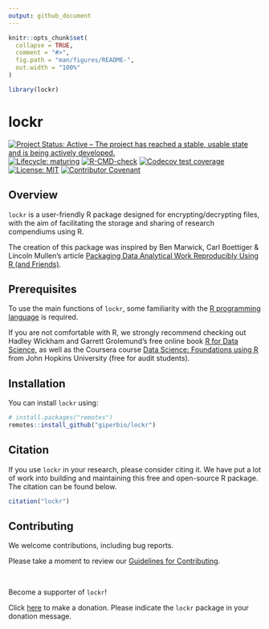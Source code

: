 ```yaml
---
output: github_document
---
```


<!-- README.md is generated from README.Rmd. Please edit that file -->

```r
knitr::opts_chunk$set(
  collapse = TRUE,
  comment = "#>",
  fig.path = "man/figures/README-",
  out.width = "100%"
)

library(lockr)
```

# lockr

<!-- badges: start -->
[![Project Status: Active – The project has reached a stable, usable state and is being actively developed.](https://www.repostatus.org/badges/latest/active.svg)](https://www.repostatus.org/#active)
[![Lifecycle: maturing](https://img.shields.io/badge/lifecycle-maturing-blue.svg)](https://lifecycle.r-lib.org/articles/stages.html#maturing)
[![R-CMD-check](https://github.com/giperbio/lockr/workflows/R-CMD-check/badge.svg)](https://github.com/giperbio/lockr/actions)
[![Codecov test coverage](https://codecov.io/gh/giperbio/lockr/branch/main/graph/badge.svg)](https://app.codecov.io/gh/giperbio/lockr?branch=main)
[![License: MIT](https://img.shields.io/badge/license-MIT-green)](https://choosealicense.com/licenses/mit/)
[![Contributor Covenant](https://img.shields.io/badge/Contributor%20Covenant-v2.0%20adopted-ff69b4.svg)](https://giperbio.github.io/lockr/CODE_OF_CONDUCT.html)
<!-- badges: end -->

## Overview

`lockr` is a user-friendly R package designed for encrypting/decrypting files, with the aim of facilitating the storage and sharing of research compendiums using R.

The creation of this package was inspired by Ben Marwick, Carl Boettiger & Lincoln Mullen's article [Packaging Data Analytical Work Reproducibly Using R (and Friends)](https://doi.org/10.1080/00031305.2017.1375986).

## Prerequisites

To use the main functions of `lockr`, some familiarity with the [R programming language](https://www.r-project.org/) is required.

If you are not comfortable with R, we strongly recommend checking out Hadley Wickham and Garrett Grolemund's free online book [R for Data Science](https://r4ds.had.co.nz/), as well as the Coursera course [Data Science: Foundations using R](https://www.coursera.org/specializations/data-science-foundations-r) from John Hopkins University (free for audit students).

## Installation

You can install `lockr` using:

``` r
# install.packages("remotes")
remotes::install_github("giperbio/lockr")
```

## Citation

If you use `lockr` in your research, please consider citing it. We have put a lot of work into building and maintaining this free and open-source R package. The citation can be found below.

```r
citation("lockr")
```

## Contributing

We welcome contributions, including bug reports.

Please take a moment to review our [Guidelines for Contributing](https://giperbio.github.io/lockr/CONTRIBUTING.html).

<br>

Become a supporter of `lockr`!

Click [here](https://github.com/sponsors/danielvartan) to make a donation. Please indicate the `lockr` package in your donation message.
